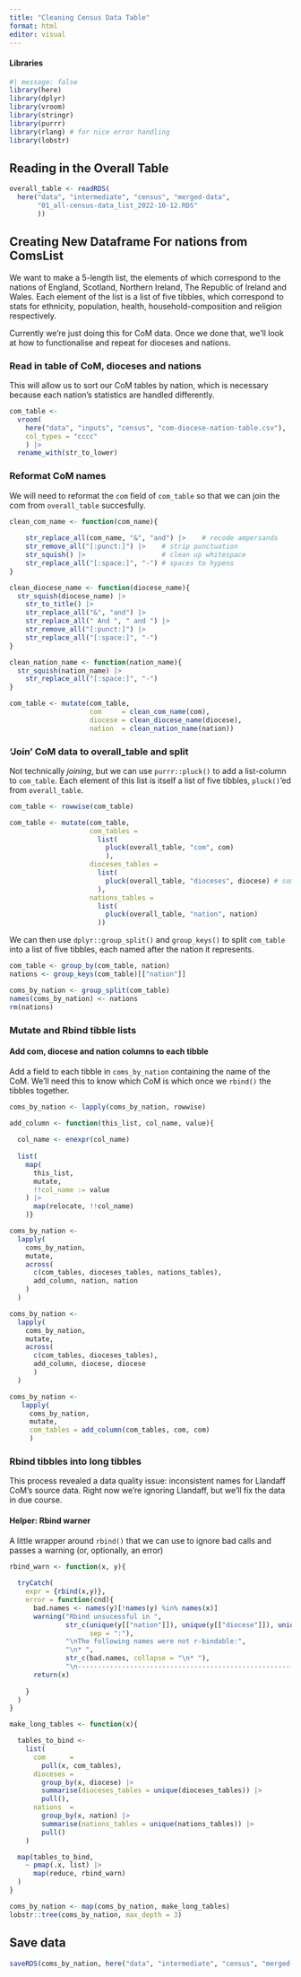 ```yaml
---
title: "Cleaning Census Data Table"
format: html
editor: visual
---
```


#### Libraries

```r
#| message: false
library(here)
library(dplyr)
library(vroom)
library(stringr)
library(purrr)
library(rlang) # for nice error handling
library(lobstr)
```

## Reading in the Overall Table

```r
overall_table <- readRDS(
  here("data", "intermediate", "census", "merged-data",
       "01_all-census-data_list_2022-10-12.RDS"
       ))
```

## Creating New Dataframe For nations from ComsList

We want to make a 5-length list, the elements of which correspond to the nations of England, Scotland, Northern Ireland, The Republic of Ireland and Wales. Each element of the list is a list of five tibbles, which correspond to stats for ethnicity, population, health, household-composition and religion respectively.

Currently we're just doing this for CoM data. Once we done that, we'll look at how to functionalise and repeat for dioceses and nations.

### Read in table of CoM, dioceses and nations

This will allow us to sort our CoM tables by nation, which is necessary because each nation's statistics are handled differently.

```r
com_table <-
  vroom(
    here("data", "inputs", "census", "com-diocese-nation-table.csv"),
    col_types = "cccc"
    ) |> 
  rename_with(str_to_lower) 

```

### Reformat CoM names

We will need to reformat the `com` field of `com_table` so that we can join the com from `overall_table` succesfully.

```r

clean_com_name <- function(com_name){
  
    str_replace_all(com_name, "&", "and") |>    # recode ampersands
    str_remove_all("[:punct:]") |>    # strip punctuation
    str_squish() |>                   # clean up whitespace
    str_replace_all("[:space:]", "-") # spaces to hypens
}

clean_diocese_name <- function(diocese_name){
  str_squish(diocese_name) |> 
    str_to_title() |> 
    str_replace_all("&", "and") |>
    str_replace_all(" And ", " and ") |> 
    str_remove_all("[:punct:]") |> 
    str_replace_all("[:space:]", "-")
}

clean_nation_name <- function(nation_name){
  str_squish(nation_name) |> 
    str_replace_all("[:space:]", "-")
}

com_table <- mutate(com_table, 
                    com     = clean_com_name(com),
                    diocese = clean_diocese_name(diocese),
                    nation  = clean_nation_name(nation))
```

### 'Join' CoM data to overall_table and split

Not technically *joining*, but we can use `purrr::pluck()` to add a list-column to `com_table`. Each element of this list is itself a list of five tibbles, `pluck()`'ed from `overall_table`.

```r
com_table <- rowwise(com_table)

com_table <- mutate(com_table, 
                    com_tables = 
                      list(
                        pluck(overall_table, "com", com)
                        ),
                    dioceses_tables = 
                      list(
                        pluck(overall_table, "dioceses", diocese) # something wrong here?
                      ),
                    nations_tables = 
                      list(
                        pluck(overall_table, "nation", nation)
                      ))
```

We can then use `dplyr::group_split()` and `group_keys()` to split `com_table` into a list of five tibbles, each named after the nation it represents.

```r
com_table <- group_by(com_table, nation)
nations <- group_keys(com_table)[["nation"]]

coms_by_nation <- group_split(com_table)
names(coms_by_nation) <- nations
rm(nations)
```

### Mutate and Rbind tibble lists

#### Add com, diocese and nation columns to each tibble

Add a field to each tibble in `coms_by_nation` containing the name of the CoM. We'll need this to know which CoM is which once we `rbind()` the tibbles together.

```r
coms_by_nation <- lapply(coms_by_nation, rowwise)

add_column <- function(this_list, col_name, value){
  
  col_name <- enexpr(col_name)
  
  list(
    map(
      this_list,
      mutate,
      !!col_name := value
    ) |> 
      map(relocate, !!col_name)
    )}

coms_by_nation <- 
  lapply(
    coms_by_nation,
    mutate,
    across(
      c(com_tables, dioceses_tables, nations_tables),
      add_column, nation, nation
    )
  )

coms_by_nation <- 
  lapply(
    coms_by_nation,
    mutate,
    across(
      c(com_tables, dioceses_tables),
      add_column, diocese, diocese
      )
  )

coms_by_nation <- 
   lapply(
     coms_by_nation,
     mutate,
     com_tables = add_column(com_tables, com, com)
     )
```

### Rbind tibbles into long tibbles

This process revealed a data quality issue: inconsistent names for Llandaff CoM's source data. Right now we're ignoring Llandaff, but we'll fix the data in due course.

#### Helper: Rbind warner

A little wrapper around `rbind()` that we can use to ignore bad calls and passes a warning (or, optionally, an error)

```r
rbind_warn <- function(x, y){
  
  tryCatch(
    expr = {rbind(x,y)},
    error = function(cnd){
      bad.names <- names(y)[!names(y) %in% names(x)]
      warning("Rbind unsucessful in ",
              str_c(unique(y[["nation"]]), unique(y[["diocese"]]), unique(y[["com"]]),
                    sep = ":"),
              "\nThe following names were not r-bindable:",
              "\n* ", 
              str_c(bad.names, collapse = "\n* "),
              "\n------------------------------------------------------\n\n")
      return(x)
      
    }
  )
}

```

```r

make_long_tables <- function(x){

  tables_to_bind <- 
    list(
      com      =
        pull(x, com_tables),
      dioceses = 
        group_by(x, diocese) |> 
        summarise(dioceses_tables = unique(dioceses_tables)) |> 
        pull(),
      nations  = 
        group_by(x, nation) |> 
        summarise(nations_tables = unique(nations_tables)) |> 
        pull()
    )

  map(tables_to_bind,
    ~ pmap(.x, list) |>
      map(reduce, rbind_warn)
  )
}

coms_by_nation <- map(coms_by_nation, make_long_tables)
lobstr::tree(coms_by_nation, max_depth = 3)
```

## Save data

```r
saveRDS(coms_by_nation, here("data", "intermediate", "census", "merged-data", "02_grouped-by-level-and-nation_2022-10-25.RDS"))
```